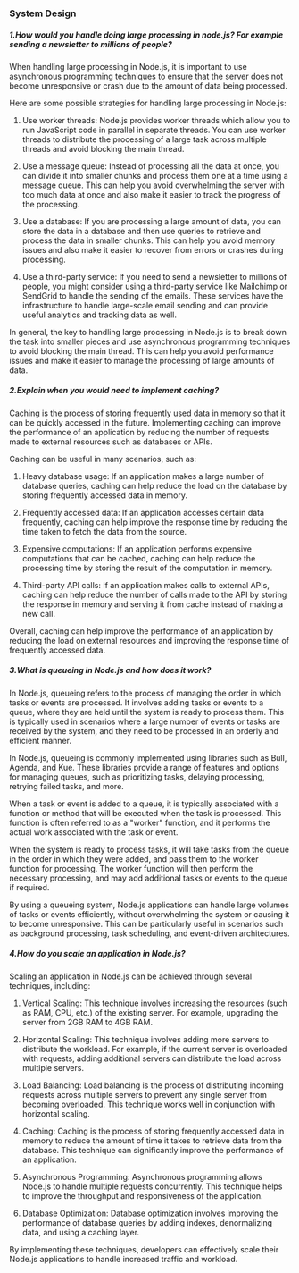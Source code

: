 ### System Design

##### 1.How would you handle doing large processing in node.js? For example sending a newsletter to millions of people?

When handling large processing in Node.js, it is important to use asynchronous programming techniques to ensure that the server does not become unresponsive or crash due to the amount of data being processed.

Here are some possible strategies for handling large processing in Node.js:

1. Use worker threads: Node.js provides worker threads which allow you to run JavaScript code in parallel in separate threads. You can use worker threads to distribute the processing of a large task across multiple threads and avoid blocking the main thread.

2. Use a message queue: Instead of processing all the data at once, you can divide it into smaller chunks and process them one at a time using a message queue. This can help you avoid overwhelming the server with too much data at once and also make it easier to track the progress of the processing.

3. Use a database: If you are processing a large amount of data, you can store the data in a database and then use queries to retrieve and process the data in smaller chunks. This can help you avoid memory issues and also make it easier to recover from errors or crashes during processing.

4. Use a third-party service: If you need to send a newsletter to millions of people, you might consider using a third-party service like Mailchimp or SendGrid to handle the sending of the emails. These services have the infrastructure to handle large-scale email sending and can provide useful analytics and tracking data as well.

In general, the key to handling large processing in Node.js is to break down the task into smaller pieces and use asynchronous programming techniques to avoid blocking the main thread. This can help you avoid performance issues and make it easier to manage the processing of large amounts of data.

##### 2.Explain when you would need to implement caching?

Caching is the process of storing frequently used data in memory so that it can be quickly accessed in the future. Implementing caching can improve the performance of an application by reducing the number of requests made to external resources such as databases or APIs.

Caching can be useful in many scenarios, such as:

1. Heavy database usage: If an application makes a large number of database queries, caching can help reduce the load on the database by storing frequently accessed data in memory.

2. Frequently accessed data: If an application accesses certain data frequently, caching can help improve the response time by reducing the time taken to fetch the data from the source.

3. Expensive computations: If an application performs expensive computations that can be cached, caching can help reduce the processing time by storing the result of the computation in memory.

4. Third-party API calls: If an application makes calls to external APIs, caching can help reduce the number of calls made to the API by storing the response in memory and serving it from cache instead of making a new call.

Overall, caching can help improve the performance of an application by reducing the load on external resources and improving the response time of frequently accessed data.

##### 3.What is queueing in Node.js and how does it work?

In Node.js, queueing refers to the process of managing the order in which tasks or events are processed. It involves adding tasks or events to a queue, where they are held until the system is ready to process them. This is typically used in scenarios where a large number of events or tasks are received by the system, and they need to be processed in an orderly and efficient manner.

In Node.js, queueing is commonly implemented using libraries such as Bull, Agenda, and Kue. These libraries provide a range of features and options for managing queues, such as prioritizing tasks, delaying processing, retrying failed tasks, and more.

When a task or event is added to a queue, it is typically associated with a function or method that will be executed when the task is processed. This function is often referred to as a "worker" function, and it performs the actual work associated with the task or event.

When the system is ready to process tasks, it will take tasks from the queue in the order in which they were added, and pass them to the worker function for processing. The worker function will then perform the necessary processing, and may add additional tasks or events to the queue if required.

By using a queueing system, Node.js applications can handle large volumes of tasks or events efficiently, without overwhelming the system or causing it to become unresponsive. This can be particularly useful in scenarios such as background processing, task scheduling, and event-driven architectures.

##### 4.How do you scale an application in Node.js?

Scaling an application in Node.js can be achieved through several techniques, including:

1. Vertical Scaling: This technique involves increasing the resources (such as RAM, CPU, etc.) of the existing server. For example, upgrading the server from 2GB RAM to 4GB RAM.

2. Horizontal Scaling: This technique involves adding more servers to distribute the workload. For example, if the current server is overloaded with requests, adding additional servers can distribute the load across multiple servers.

3. Load Balancing: Load balancing is the process of distributing incoming requests across multiple servers to prevent any single server from becoming overloaded. This technique works well in conjunction with horizontal scaling.

4. Caching: Caching is the process of storing frequently accessed data in memory to reduce the amount of time it takes to retrieve data from the database. This technique can significantly improve the performance of an application.

5. Asynchronous Programming: Asynchronous programming allows Node.js to handle multiple requests concurrently. This technique helps to improve the throughput and responsiveness of the application.

6. Database Optimization: Database optimization involves improving the performance of database queries by adding indexes, denormalizing data, and using a caching layer.

By implementing these techniques, developers can effectively scale their Node.js applications to handle increased traffic and workload.
